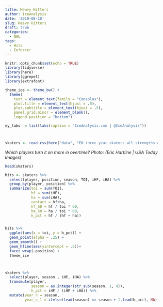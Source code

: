 ```yaml
---
title: Heavy Hitters
author: IceAnalysis
date: '2019-08-10'
slug: Heavy Hitters
draft: true
categories:
  - NHL
tags:
  - Hits
  - Enforcer
---
```




```r
knitr::opts_chunk$set(echo = TRUE)
library(tidyverse)
library(here)
library(ggrepel)
library(extrafont)

theme_ice <- theme_bw() +
  theme(
    text = element_text(family = "Consolas"),
    plot.title = element_text(hjust = .5),
    plot.subtitle = element_text(hjust = .5),
    panel.grid.minor = element_blank(),
    legend.position = "bottom")

my_labs  = list(labs(caption = "IceAnalysis.com | @IceAnalysis"))



skaters <- read.csv(here("data", "EH_three_year_skaters_all_strengths.csv"), stringsAsFactors = F)
```


*Which players turn it on more in overtime?*
<!--more-->
*Photo: (Eric Hartline | USA Today Images)*


```r
head(skaters)

hits <- skaters %>%
  select(player, position, season, TOI, iHF, iHA) %>%
  group_by(player, position) %>%
  summarize(toi = sum(TOI),
            hf = sum(iHF),
            ha = sum(iHA),
            contact = hf+ha,
            hf_60 = hf / toi * 60,
            ha_60 = ha / toi * 60,
            h_pct = hf / (hf + ha))


hits %>%
  ggplot(aes(x = toi, y = h_pct)) +
  geom_point(alpha = .25) +
  geom_smooth() +
  geom_hline(aes(yintercept = .5))+
  facet_wrap(~position) +
  theme_ice



skaters %>%
  select(player, season , iHF, iHA) %>%
  transmute(player,
            season = as.integer(str_sub(season, 1, 4)),
            h_pct = iHF / (iHF + iHA)) %>%
  mutate(year_n = season,
         year_n_1 = ifelse(lead(season) == season + 1,lead(h_pct), NA))

```






